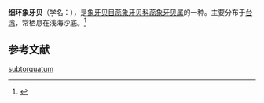 {{Speciesbox
| status=NE
| status system =iucn3.1
| taxon = Episiphon subtorquatum
| authority = (Fischer, 1871)
}}
'''细环象牙贝'''（学名：''{{lang|la|Episiphon subtorquatum}}''），是[[象牙贝目|象牙贝目]][[蕊象牙贝科|蕊象牙贝科]][[蕊象牙贝属|蕊象牙贝属]]的一种。主要分布于[[台湾|台湾]]，常栖息在浅海沙底。<ref>{{cite web|url=http://shell.sinica.edu.tw/chinese/shellbase_detail.php?science_no=3290|title=国际贝库：细环象牙贝|publisher=台湾贝类资料库|accessdate=2009-08-11}}</ref>

== 参考文献 ==
{{reflist|2}}

{{taxonbar}}

[[Category:蕊象牙贝属|subtorquatum]]